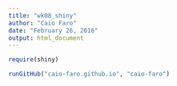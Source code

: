 ```yaml
---
title: "wk08_shiny"
author: "Caio Faro"
date: "February 26, 2016"
output: html_document
---
```


```r

require(shiny)

runGitHub("caio-faro.github.io", "caio-faro")


```

